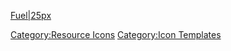 [[file:Fuel.png|Fuel|25px]]<noinclude>[[Category:Resource Icons]] [[Category:Icon Templates]]</noinclude>